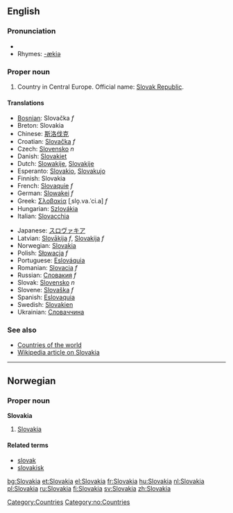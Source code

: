 ==English==

===Pronunciation===
*{{IPA|/sləˈvɑːkiə/}}
*Rhymes: [[Rhymes:English:-ækiə|-ækiə]] <!-- This can't be right -->

===Proper noun===
{{en-proper noun}}

# Country in Central Europe. Official name: [[Slovak Republic]].

====Translations====
{{top}}
*[[Bosnian]]: Slovačka ''f''
*Breton: Slovakia
*Chinese: [[斯洛伐克]]
*Croatian: [[Slovačka]] ''f''
*Czech: [[Slovensko]] ''n''
*Danish: [[Slovakiet]]
*Dutch: [[Slowakije]], [[Slovakije]]
*Esperanto: [[Slovakio]], [[Slovakujo]]
*Finnish: Slovakia
*French: [[Slovaquie]] ''f''
*German: [[Slowakei]] ''f''
*Greek: [[Σλοβακία]] [ˌslo̞.va.ˈci.a] ''f''
*Hungarian: [[Szlovákia]]
*Italian: [[Slovacchia]]
{{mid}}
*Japanese: [[スロヴァキア]]
*Latvian: [[Slovākija]] ''f'', [[Slovakija]] ''f''
*Norwegian: [[#Norwegian|Slovakia]]
*Polish: [[Słowacja]] ''f''
*Portuguese: [[Eslováquia]]
*Romanian: [[Slovacia]] ''f''
*Russian: [[Словакия]] ''f''
*Slovak: [[Slovensko]] ''n''
*Slovene: [[Slovaška]] ''f''
*Spanish: [[Eslovaquia]]
*Swedish: [[Slovakien]]
*Ukrainian: [[Словаччина]]
{{bottom}}

===See also===
*[[Countries of the world]]
*[[w:Slovakia|Wikipedia article on Slovakia]]
[[Category:Countries]]

----

==Norwegian==
===Proper noun===
[[Category:no:Countries]]
'''Slovakia'''
#[[#English|Slovakia]]
====Related terms====
*[[slovak]]
*[[slovakisk]]

[[bg:Slovakia]]
[[et:Slovakia]]
[[el:Slovakia]]
[[fr:Slovakia]]
[[hu:Slovakia]]
[[nl:Slovakia]]
[[pl:Slovakia]]
[[ru:Slovakia]]
[[fi:Slovakia]]
[[sv:Slovakia]]
[[zh:Slovakia]]